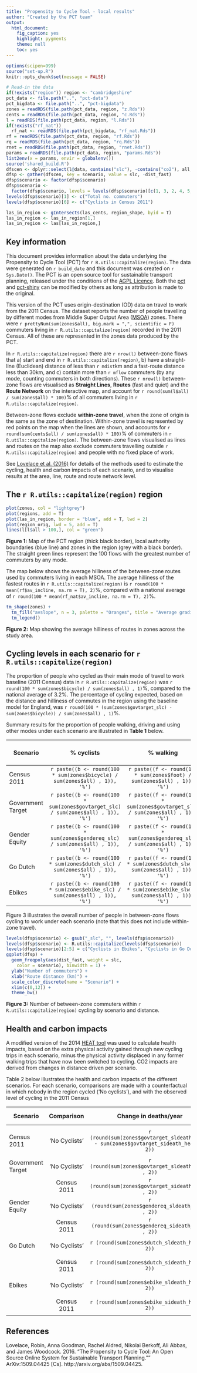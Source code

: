 ```yaml
---
title: "Propensity to Cycle Tool - local results"
author: "Created by the PCT team"
output:
  html_document:
    fig_caption: yes
    highlight: pygments
    theme: null
    toc: yes
---
```


```r
options(scipen=999)
source("set-up.R")
knitr::opts_chunk$set(message = FALSE)

# Read-in the data
if(!exists("region")) region <- "cambridgeshire"
pct_data <- file.path("..", "pct-data")
pct_bigdata <- file.path("..", "pct-bigdata")
zones = readRDS(file.path(pct_data, region, "z.Rds"))
cents = readRDS(file.path(pct_data, region, "c.Rds"))
l = readRDS(file.path(pct_data, region, "l.Rds"))
if(!exists("rf_nat"))
  rf_nat <- readRDS(file.path(pct_bigdata, "rf_nat.Rds"))
rf = readRDS(file.path(pct_data, region, "rf.Rds"))
rq = readRDS(file.path(pct_data, region, "rq.Rds"))
rnet = readRDS(file.path(pct_data, region, "rnet.Rds"))
params = readRDS(file.path(pct_data, region, "params.Rds"))
list2env(x = params, envir = globalenv())
source('shared_build.R')
dfscen <- dplyr::select(l@data, contains("slc"), -contains("co2"), all, olc = bicycle, dist_fast)
dfsp <- gather(dfscen, key = scenario, value = slc, -dist_fast)
dfsp$scenario <- factor(dfsp$scenario)
dfsp$scenario <-
  factor(dfsp$scenario, levels = levels(dfsp$scenario)[c(1, 3, 2, 4, 5, 6)])
levels(dfsp$scenario)[1] <- c("Total no. commuters")
levels(dfsp$scenario)[6] <- c("Cyclists in Census 2011")

las_in_region <- gIntersects(las_cents, region_shape, byid = T)
las_in_region <- las_in_region[1,]
las_in_region <- las[las_in_region,]
```

## Key information 

This document provides information about the data underlying the Propensity to Cycle Tool (PCT) for `r R.utils::capitalize(region)`. The data were generated on `r build_date` and this document was created on `r Sys.Date()`. The PCT is an open source tool for sustainable transport planning, released under the conditions of the [AGPL Licence](https://www.gnu.org/licenses/agpl-3.0). Both the [pct](https://github.com/npct/pct) and [pct-shiny](https://github.com/npct/pct-shiny) can be modified by others as long as attribution is made to the original.

This version of the PCT uses origin-destination (OD) data on travel to work from the 2011 Census. The dataset reports the number of people travelling by different modes from Middle Super Output Area ([MSOA](https://data.gov.uk/dataset/middle-layer-super-output-areas-2001-to-middle-layer-super-output-areas-2011-to-local-authority)) zones. There were `r prettyNum(sum(zones$all), big.mark = ",", scientific = F)` commuters living in `r R.utils::capitalize(region)` recorded in the 2011 Census. All of these are represented in the zones data produced by the PCT.

In `r R.utils::capitalize(region)` there are `r nrow(l)` between-zone flows that a) start and end in `r R.utils::capitalize(region)`, b) have a straight-line (Euclidean) distance of less than `r mdist`km and a fast-route distance less than 30km, and c) contain more than `r mflow` commuters (by any mode, counting commuters in both directions).   These `r nrow(l)` between-zone flows are visualised as **Straight Lines**, **Routes** (fast and quiet) and the **Route Network** on the interactive map, and account for `r round(sum(l$all) / sum(zones$all) * 100)`% of all commuters living in `r R.utils::capitalize(region)`.

Between-zone flows exclude **within-zone travel**, when the zone of origin is the same as the zone of destination. Within-zone travel is represented by red points on the map when the lines are shown, and accounts for `r round(sum(cents$all) / sum(zones$all) * 100)`% of commuters in `r R.utils::capitalize(region)`. The between-zone flows visualised as lines and routes on the map also exclude commuters travelling outside `r R.utils::capitalize(region)` and people with no fixed place of work.

See [Lovelace et al. (2016)](http://arxiv.org/abs/1509.04425) for details of the methods used to estimate the cycling, health and carbon impacts of each scenario, and to visualise results at the area, line, route and route network level.

## The `r R.utils::capitalize(region)` region

<!-- Can we show hilliness by comparison to other areas?  -->

```r
plot(zones, col = "lightgrey")
plot(regions, add = T)
plot(las_in_region, border = "blue", add = T, lwd = 2)
plot(region_orig, lwd = 5, add = T)
lines(l[l$all > 100,], col = "green")
```

**Figure 1:** Map of the PCT region (thick black border), local authority boundaries (blue line) and zones in the region (grey with a black border). The straight green lines represent the 100 flows with the greatest number of commuters by any mode.

The map below shows the average hilliness of the between-zone routes used by commuters living in each MSOA.
The average hilliness of the fastest routes in
`r R.utils::capitalize(region)` is
`r round(100 * mean(rf$av_incline, na.rm = T), 2)`%,
compared with a national average of
`r round(100 * mean(rf_nat$av_incline, na.rm = T), 2)`%.


```r
tm_shape(zones) +
  tm_fill("avslope", n = 3, palette = "Oranges", title = "Average gradient\nof fast routes (%)") +
  tm_legend()
```

**Figure 2:** Map showing the average hilliness of routes in zones across the study area.

## Cycling levels in each scenario for `r R.utils::capitalize(region)`

The proportion of people who cycled as their main mode of travel to work baseline (2011 Census) data in `r R.utils::capitalize(region)` was 
`r round(100 * sum(zones$bicycle) / sum(zones$all) , 1)`%, compared to the national average of 3.2%.
The percentage of cycling expected, based on the distance and hilliness of commutes in the region using the baseline model for England, was
`r round(100 * (sum(zones$govtarget_slc) - sum(zones$bicycle)) / sum(zones$all) , 1)`%.

<!--Can we please have here a table for the whole region per scenario, using area-based data? This would look like the following.  Cycling/walking/car drivers cells the percent is equal to the scenario level of cycling across all the zones, divided by 'all'.  In the "all other modes" cell, the percent is equal to 100% minus the first 3 rows. I suggest one decimal place.
                              % cyclists    % walking   % car drivers   % all other modes
  Census 2011
  Government Target
  Gender Equity
  Go Dutch
  Ebikes
-->
<!-- **Table 1:** Mode split among commuters living in `r R.utils::capitalize(region)` across scenarios
-->

Summary results for the proportion of people walking, driving and using other modes under each scenario are illustrated in **Table 1**  below.

| Scenario | % cyclists | % walking | % car drivers | % all other modes |
| ------------- |:-------------: |:-------------: |:--------------:| ----------------: |
| Census 2011 | `r paste((b <- round(100 * sum(zones$bicycle) / sum(zones$all) , 1)), '%')`|`r paste((f <- round(100 * sum(zones$foot) / sum(zones$all) , 1)), '%')`|`r paste((cd <- round(100 * sum(zones$car_driver) / sum(zones$all) , 1)), '%')` | `r paste((100 - b - f - cd), '%')` |
| Government Target | `r paste((b <- round(100 * sum(zones$govtarget_slc) / sum(zones$all) , 1)), '%')` | `r paste((f <- round(100 * sum(zones$govtarget_slw) / sum(zones$all) , 1)), '%')`|`r paste((cd <- round(100 * sum(zones$govtarget_sld) / sum(zones$all) , 1)), '%')` | `r paste((100 - b - f - cd), '%')` |
| Gender Equity | `r paste((b <- round(100 * sum(zones$gendereq_slc) / sum(zones$all) , 1)), '%')` | `r paste((f <- round(100 * sum(zones$gendereq_slw) / sum(zones$all) , 1)), '%')`|`r paste((cd <- round(100 * sum(zones$gendereq_sld) / sum(zones$all) , 1)), '%')` | `r paste((100 - b - f - cd), '%')` |
| Go Dutch | `r paste((b <- round(100 * sum(zones$dutch_slc) / sum(zones$all) , 1)), '%')` | `r paste((f <- round(100 * sum(zones$dutch_slw) / sum(zones$all) , 1)), '%')`|`r paste((cd <- round(100 * sum(zones$dutch_sld) / sum(zones$all) , 1)), '%')` | `r paste((100 - b - f - cd), '%')` |
| Ebikes  | `r paste((b <- round(100 * sum(zones$ebike_slc) / sum(zones$all) , 1)), '%')` | `r paste((f <- round(100 * sum(zones$ebike_slw) / sum(zones$all) , 1)), '%')`|`r paste((cd <- round(100 * sum(zones$ebike_sld) / sum(zones$all) , 1)), '%')` | `r paste((100 - b - f - cd), '%')` |


Figure 3 illustrates the overall number of people in between-zone flows cycling to work under each scenario (note that this does not include within-zone travel).

<!--Anna note I think we Ideally should revisit this figure at some point and include within-zone flows, I think it would make the figure much more helpful-->
```r
levels(dfsp$scenario) <- gsub("_slc", "", levels(dfsp$scenario))
levels(dfsp$scenario) <- R.utils::capitalize(levels(dfsp$scenario))
levels(dfsp$scenario)[2:5] = c("Cyclists in Ebikes", "Cyclists in Go Dutch", "Cyclists in Gender Equality", "Cyclists in Government Target")
ggplot(dfsp) +
  geom_freqpoly(aes(dist_fast, weight = slc,
    color = scenario), binwidth = 1) +
  ylab("Number of commuters") +
  xlab("Route distance (km)") +
  scale_color_discrete(name = "Scenario") +
  xlim(c(0,12)) +
  theme_bw()
```

**Figure 3:** Number of between-zone commuters within `r R.utils::capitalize(region)` cycling by scenario and distance.


<!-- ## Health and carbon impacts -->

<!-- A modified -->
<!-- version of the 2014 [HEAT tool](http://www.euro.who.int/en/health-topics/environment-and-health/Transport-and-health/publications/2011/health-economic-assessment-tools-heat-for-walking-and-for-cycling.-methodology-and-user-guide.-economic-assessment-of-transport-infrastructure-and-policies.-2014-update) -->
<!-- was used to calculate health impacts, based on the extra physical activity gained through new cycling trips in each scenario, minus the physical activity displaced in any former walking trips that have now been switched to cycling. CO2 impacts are derived from changes in distance driven per scenario. -->

<!-- Table 2 below illustrates the health and carbon impacts of the different scenarios.  For each scenario, comparisons are made with a counterfactual in which nobody in the region cycled (‘No cyclists’), and with the observed level of cycling in the 2011 Census.  -->

<!-- please create table below.

Scenario      Comparison                  Mortality Impacts                           Change in MTCO2e/year
                              Change in deaths/yr    Value of change (£, millions)
Census 2011  'No Cyclists'
Govt Target 'No Cyclists'
            Census 2011
Gender equity 'No Cyclists'
            Census 2011
Go Dutch 'No Cyclists'
            Census 2011
Ebikes 'No Cyclists'
            Census 2011-->

<!--
**Table 2:** Mortality and carbon impacts of scenarios in `r R.utils::capitalize(region)`, relative to baseline and to a ‘no cyclists’ counterfactual.  Note that 'MTCO2e' stands for meg-tonnes of CO2-equivalent emissions
-->

## Health and carbon impacts

A modified version of the 2014 [HEAT tool](http://www.euro.who.int/en/health-topics/environment-and-health/Transport-and-health/publications/2011/health-economic-assessment-tools-heat-for-walking-and-for-cycling.-methodology-and-user-guide.-economic-assessment-of-transport-infrastructure-and-policies.-2014-update) was used to calculate health impacts, based on the extra physical activity gained through new cycling trips in each scenario, minus the physical activity displaced in any former walking trips that have now been switched to cycling. CO2 impacts are derived from changes in distance driven per scenario.

Table 2 below illustrates the health and carbon impacts of the different scenarios.  For each scenario, comparisons are made with a counterfactual in which nobody in the region cycled ('No cyclists'), and with the observed level of cycling in the 2011 Census

| Scenario | Comparison	| Change in deaths/year  | Value of change ( million pounds )  | Change in tonnes CO2e/year |
| -------- |:----------:|:-----------------: |:----------:| :---------------:|
| Census 2011 |	'No Cyclists' |  `r (round(sum(zones$govtarget_sldeath_heat) - sum(zones$govtarget_sideath_heat) , 2))` | `r (round((sum(zones$govtarget_slvalue_heat) - sum(zones$govtarget_sivalue_heat)) / 1000000  , 2))` | `r (round( ( sum(zones$govtarget_slco2) - sum(zones$govtarget_sico2) ) / 1000))` |
| Government Target |	'No Cyclists' |  `r (round(sum(zones$govtarget_sldeath_heat) , 2))` | `r (round(sum(zones$govtarget_slvalue_heat) / 1000000  , 2))` | `r (round( sum(zones$govtarget_slco2) / 1000))` |
|  |	Census 2011 |  `r (round(sum(zones$govtarget_sideath_heat) , 2))` | `r (round(sum(zones$govtarget_sivalue_heat) / 1000000  , 2))` | `r (round( sum(zones$govtarget_sico2) / 1000))` |
| Gender Equity |	'No Cyclists' |  `r (round(sum(zones$gendereq_sldeath_heat) , 2))` | `r (round(sum(zones$gendereq_slvalue_heat) / 1000000  , 2))` | `r (round( sum(zones$gendereq_slco2) / 1000))` | 
|  |	Census 2011 |  `r (round(sum(zones$gendereq_sideath_heat) , 2))` | `r (round(sum(zones$gendereq_sivalue_heat) / 1000000  , 2))` | `r (round( sum(zones$gendereq_sico2) / 1000))` |
| Go Dutch |	'No Cyclists' |  `r (round(sum(zones$dutch_sldeath_heat) , 2))` | `r (round(sum(zones$dutch_slvalue_heat) / 1000000  , 2))` | `r (round( sum(zones$dutch_slco2) / 1000))` |
|  |	Census 2011 |  `r (round(sum(zones$dutch_sideath_heat) , 2))` | `r (round(sum(zones$dutch_sivalue_heat) / 1000000  , 2))` | `r (round( sum(zones$dutch_sico2) / 1000))` |
| Ebikes |	'No Cyclists' |  `r (round(sum(zones$ebike_sldeath_heat) , 2))` | `r (round(sum(zones$ebike_slvalue_heat) / 1000000  , 2))` | `r (round( sum(zones$ebike_slco2) / 1000))` |
|  |	Census 2011 |  `r (round(sum(zones$ebike_sideath_heat) , 2))` | `r (round(sum(zones$ebike_sivalue_heat) / 1000000  , 2))` | `r (round( sum(zones$ebike_sico2) / 1000))` |

<!-- For further information on -->

## References

Lovelace, Robin, Anna Goodman, Rachel Aldred, Nikolai Berkoff, Ali Abbas, and James Woodcock. 2016. "The Propensity to Cycle Tool: An Open Source Online System for Sustainable Transport Planning."" ArXiv:1509.04425 [Cs]. http://arxiv.org/abs/1509.04425.
